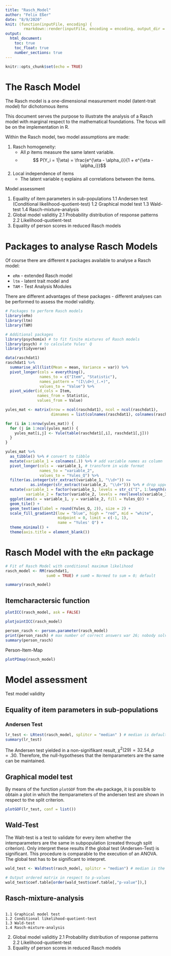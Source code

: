 ```yaml
---
title: "Rasch_Model"
author: "Felix Eßer"
date: "8/9/2020"
knit: (function(inputFile, encoding) {
        rmarkdown::render(inputFile, encoding = encoding, output_dir = file.path("..", "Output")) })
output: 
  html_document:
    toc: true
    toc_float: true
    number_sections: true
---
```


```r
knitr::opts_chunk$set(echo = TRUE)
```

# The Rasch Model

The Rasch model is a one-dimensional measurement model (latent-trait model) for dichotomous items 

This document serves the purpose to illustrate the analysis of a Rasch model with marginal respect to the mathematical foundations. The focus will be on the implementation in R. 

Within the Rasch model, two model assumptions are made:

1. Rasch homogeneity:
    - All $p$ items measure the same latent variable.
    - $$ P(Y_i = 1|\eta) = \frac{e^{\eta - \alpha_i}}{1 + e^{\eta - \alpha_i}}$$
2. Local independence of items
    - The latent variable $\eta$ explains all correlations between the items.
    
    
Model assessment

1. Equality of item parameters in sub-populations
    1.1 Andersen test (Conditional likelihood-quotient-test)
    1.2 Graphical model test
    1.3 Wald-test
    1.4 Rasch-mixture-analysis
2. Global model validitiy
    2.1 Probability distribution of response patterns
    2.2 Likelihood-quotient-test
3. Equality of person scores in reduced Rasch models


# Packages to analyse Rasch Models

Of course there are different `R` packages available to analyse a Rasch model: 

- `eRm` - extended Rasch model
- `ltm` - latent trait model and
- `TAM` - Test Analysis Modules

There are different advantages of these packages - different analyses can be performed to assess the model validity.

```r
# Packages to perform Rasch models
library(eRm)
library(ltm)
library(TAM)

# Additional packages
library(psychomix) # to fit finite mixtures of Rasch models
library(psych) # to calculate Yules' Q
library(tidyverse)
```


```r
data(raschdat1)
raschdat1 %>% 
  summarise_all(list(Mean = mean, Variance = var)) %>% 
  pivot_longer(cols = everything(),
               names_to = c("Item", "Statistic"),
               names_pattern = "(I\\d+)_(.+)",
               values_to = "Value") %>% 
  pivot_wider(id_cols = Item,
              names_from = Statistic,
              values_from = Value)
```

```r
yules_mat <- matrix(nrow = ncol(raschdat1), ncol = ncol(raschdat1),
                    dimnames = list(colnames(raschdat1), colnames(raschdat1)))

for (i in 1:nrow(yules_mat)) {
  for (j in 1:ncol(yules_mat)) {
    yules_mat[i,j] <- Yule(table(raschdat1[,i], raschdat1[,j]))
  }
}

yules_mat %>% 
  as_tibble() %>% # convert to tibble
  mutate(variable_1 = colnames(.)) %>% # add variable names as column
  pivot_longer(cols = -variable_1, # transform in wide format
               names_to = "variable_2", 
               values_to = "Yules_Q") %>% 
  filter(as.integer(str_extract(variable_1, "\\d+")) <= 
           as.integer(str_extract(variable_2, "\\d+"))) %>% # drop upper triangle of correlation matrix
  mutate(variable_1 = factor(variable_1, levels = str_c("I", 1:length(unique(variable_1)))),
         variable_2 = factor(variable_2, levels = rev(levels(variable_1)))) %>% # transform variables to factors
  ggplot(aes(x = variable_1, y = variable_2, fill = Yules_Q)) +
  geom_tile() +
  geom_text(aes(label = round(Yules_Q, 2)), size = 2) +
  scale_fill_gradient2(low = "blue", high = "red", mid = "white",
                       midpoint = 0, limit = c(-1, 1),
                       name = "Yules' Q") +
  theme_minimal() +
  theme(axis.title = element_blank())
```


# Rasch Model with the `eRm` package

```r
# Fit of Rasch Model with conditional maximum likelihood
rasch_model <- RM(raschdat1,
                  sum0 = TRUE) # sum0 = Normed to sum = 0; default

summary(rasch_model)
```



## Itemcharactersic function

```r
plotICC(rasch_model, ask = FALSE)
```



```r
plotjointICC(rasch_model)
```




```r
person_rasch <- person.parameter(rasch_model)
print(person_rasch) # max number of correct answers war 26; nobody solved no item
summary(person_rasch)
```


Person-Item-Map
```r
plotPImap(rasch_model)
```



# Model assessment

Test model validity

## Equality of item parameters in sub-populations
    
### Andersen Test

```r
lr_test <- LRtest(rasch_model, splitcr = "median" ) # median is default
summary(lr_test)
```
  
The Andersen test yielded in a non-signifikant result, $\chi^2(29) = 32.54, p = .30$. Therefore, the null-hypotheses that the itemparameters are the same can be maintained.


## Graphical model test

By means of the function `plotGOF` from the `eRm` package, it is possible to obtain a plot in which the itemparameters of the andersen test are shown in respect to the split criterion. 
    
    
```r
plotGOF(lr_test, conf = list())
```


## Wald-Test

The Walt-test is a test to validate for every item whether the intemparameters are the same in subpopulation (created through split criterion).
Only interpret these results if the global test (Andersen-Test) is significant. This procedure is comparable to the execution of an ANOVA. The global test has to be significant to interpret.
```r
wald_test <- Waldtest(rasch_model, splitcr = "median") # median is the default

# Output ordered matrix in respect to p-values
wald_test$coef.table[order(wald_test$coef.table[,"p-value"]),]
```


## Rasch-mixture-analysis

```r

```



    1.1 Graphical model test
    1.2 Conditional likelihood-quotient-test
    1.3 Wald-test
    1.4 Rasch-mixture-analysis
2. Global model validitiy
    2.1 Probability distribution of response patterns
    2.2 Likelihood-quotient-test
3. Equality of person scores in reduced Rasch models








